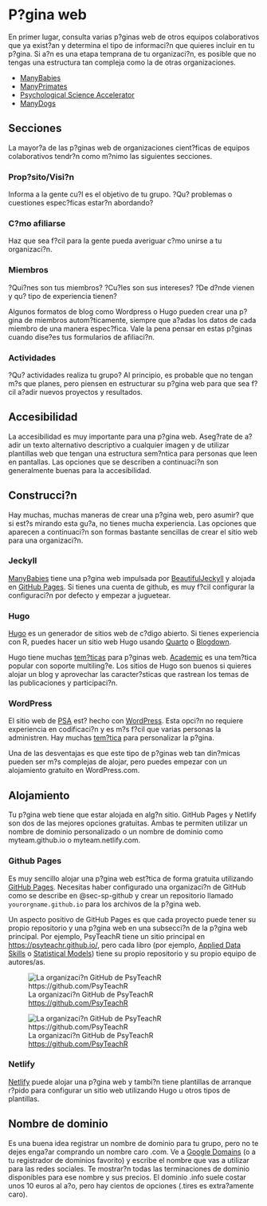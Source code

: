 # P?gina web {#sec-sp-website}

En primer lugar, consulta varias p?ginas web de otros equipos colaborativos que ya exist?an y determina el tipo de informaci?n que quieres incluir en tu p?gina. Si a?n es una etapa temprana de tu organizaci?n, es posible que no tengas una estructura tan compleja como la de otras organizaciones.

* [ManyBabies](https://manybabies.github.io)
* [ManyPrimates](https://manyprimates.github.io/)
* [Psychological Science Accelerator](https://psysciacc.org/)
* [ManyDogs](https://manydogsproject.github.io/)

## Secciones

La mayor?a de las p?ginas web de organizaciones cient?ficas de equipos colaborativos tendr?n como m?nimo las siguientes secciones.

### Prop?sito/Visi?n

Informa a la gente cu?l es el objetivo de tu grupo. ?Qu? problemas o cuestiones espec?ficas estar?n abordando?

### C?mo afiliarse

Haz que sea f?cil para la gente pueda averiguar c?mo unirse a tu organizaci?n. 

### Miembros

?Qui?nes son tus miembros? ?Cu?les son sus intereses? ?De d?nde vienen y qu? tipo de experiencia tienen?

Algunos formatos de blog como Wordpress o Hugo pueden crear una p?gina de miembros autom?ticamente, siempre que a?adas los datos de cada miembro de una manera espec?fica. Vale la pena pensar en estas p?ginas cuando dise?es tus formularios de afiliaci?n. 

### Actividades

?Qu? actividades realiza tu grupo? Al principio, es probable que no tengan m?s que planes, pero piensen en estructurar su p?gina web para que sea f?cil a?adir nuevos proyectos y resultados.

## Accesibilidad

La accesibilidad es muy importante para una p?gina web. Aseg?rate de a?adir un texto alternativo descriptivo a cualquier imagen y de utilizar plantillas web que tengan una estructura sem?ntica para personas que leen en pantallas. Las opciones que se describen a continuaci?n son generalmente buenas para la accesibilidad.

## Construcci?n

Hay muchas, muchas maneras de crear una p?gina web, pero asumir? que si est?s mirando esta gu?a, no tienes mucha experiencia. Las opciones que aparecen a continuaci?n son formas bastante sencillas de crear el sitio web para una organizaci?n.


### Jeckyll

[ManyBabies](https://manybabies.github.io) tiene una p?gina web impulsada por [BeautifulJeckyll](https://beautifuljekyll.com/) y alojada en [GitHub Pages](https://pages.github.com/). Si tienes una cuenta de github, es muy f?cil configurar la configuraci?n por defecto y empezar a juguetear.

### Hugo

[Hugo](https://gohugo.io/) es un generador de sitios web de c?digo abierto. Si tienes experiencia con R, puedes hacer un sitio web Hugo usando [Quarto](https://quarto.org/docs/reference/formats/markdown/hugo.html) o [Blogdown](https://bookdown.org/yihui/blogdown/).

Hugo tiene muchas [tem?ticas](https://themes.gohugo.io/) para p?ginas web. [Academic](https://themes.gohugo.io/themes/starter-hugo-academic/) es una tem?tica popular con soporte multiling?e. Los sitios de Hugo son buenos si quieres alojar un blog y aprovechar las caracter?sticas que rastrean los temas de las publicaciones y participaci?n.


### WordPress {#sec-sp-wordpress-en}

El sitio web de [PSA](https://psysciacc.org/) est? hecho con [WordPress](https://wordpress.com/). Esta opci?n no requiere experiencia en codificaci?n y es m?s f?cil que varias personas la administren. Hay muchas [tem?tica](https://en-gb.wordpress.org/themes/) para personalizar la p?gina. 

Una de las desventajas es que este tipo de p?ginas web tan din?micas pueden ser m?s complejas de alojar, pero puedes empezar con un alojamiento gratuito en WordPress.com.

## Alojamiento

Tu p?gina web tiene que estar alojada en alg?n sitio. GitHub Pages y Netlify son dos de las mejores opciones gratuitas. Ambas te permiten utilizar un nombre de dominio personalizado o un nombre de dominio como myteam.github.io o myteam.netlify.com.

### Github Pages {#sec-sp-github-pages}

Es muy sencillo alojar una p?gina web est?tica de forma gratuita utilizando [GitHub Pages](https://pages.github.com/). Necesitas haber configurado una organizaci?n de GitHub como se describe en @sec-sp-github y crear un repositorio llamado `yourorgname.github.io` para los archivos de la p?gina web. 

Un aspecto positivo de GitHub Pages es que cada proyecto puede tener su propio repositorio y una p?gina web en una subsecci?n de la p?gina web principal. Por ejemplo, PsyTeachR tiene un sitio principal en <https://psyteachr.github.io/>, pero cada libro (por ejemplo, [Applied Data Skills](https://psyteachr.github.io/ads/) o [Statistical Models](https://psyteachr.github.io/stat-models/)) tiene su propio repositorio y su propio equipo de autores/as. 

::: {.light-mode}
![La organizaci?n GitHub de PsyTeachR <https://github.com/PsyTeachR>](images/github-org-light.png){fig-alt="Una captura de pantalla de la interfaz de GitHub para la organizaci?n PsyTeachR mostrando el readme, los repositorios anclados y los miembros; v?ase https://github.com/PsyTeachR para el texto completo"}
:::

::: {.dark-mode}
![La organizaci?n GitHub de PsyTeachR <https://github.com/PsyTeachR>](images/github-org-dark.png){fig-alt="Una captura de pantalla de la interfaz de GitHub para la organizaci?n PsyTeachR mostrando el readme, los repositorios anclados y los miembros; ver https://github.com/PsyTeachR para el texto completo"}
:::

### Netlify

[Netlify](https://app.netlify.com/) puede alojar una p?gina web y tambi?n tiene plantillas de arranque r?pido para configurar un sitio web utilizando Hugo u otros tipos de plantillas. 

## Nombre de dominio {#sec-sp-domain}

Es una buena idea registrar un nombre de dominio para tu grupo, pero no te dejes enga?ar comprando un nombre caro  .com. Ve a [Google Domains](https://domains.google/) (o a tu registrador de dominios favorito) y escribe el nombre que vas a utilizar para las redes sociales. Te mostrar?n todas las terminaciones de dominio disponibles para ese nombre y sus precios. El dominio .info suele costar unos 10 euros al a?o, pero hay cientos de opciones (.tires es extra?amente caro).
